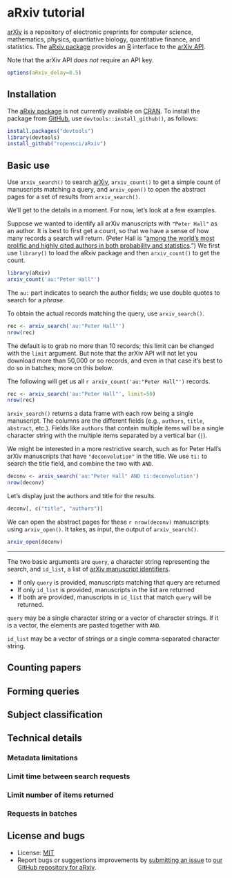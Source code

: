 <!--
%\VignetteEngine{knitr::knitr}
%\VignetteIndexEntry{R/simcross User Guide}
-->

# aRxiv tutorial

[arXiv](http://arxiv.org) is a repository of electronic preprints for
computer science, mathematics, physics, quantiative biology,
quantitative finance, and statistics. The
[aRxiv package](https://github.com/ropensci/aRxiv) provides an
[R](http://www.r-project.org) interface to the
[arXiv API](http://arxiv.org/help/api/index).

Note that the arXiv API _does not_ require an API key.

```r
options(aRxiv_delay=0.5)
```

## Installation

The [aRxiv package](https://github.com/ropensci/aRxiv) is not
currently available on [CRAN](http://cran.r-project.org). To install the
package from [GitHub](http://github.com), use
`devtools::install_github()`, as follows:

```r
install.packages("devtools")
library(devtools)
install_github("ropensci/aRxiv")
```

## Basic use

Use `arxiv_search()` to search [arXiv](http://arxiv.org),
`arxiv_count()` to get a simple count of manuscripts matching a
query, and `arxiv_open()` to open the abstract pages for a set of
results from `arxiv_search()`.

We'll get to the details in a moment. For now, let's look at a few
examples.

Suppose we wanted to identify all arXiv manuscripts with `"Peter
Hall"` as an author. It is best to first get a count, so that we have
a sense of how many records a search will return. (Peter Hall is
&ldquo;[among the world's most prolific and highly cited authors in both probability and statistics](http://en.wikipedia.org/wiki/Peter_Gavin_Hall).&rdquo;)
We first use `library()` to load the aRxiv package and then
`arxiv_count()` to get the count.

```r
library(aRxiv)
arxiv_count('au:"Peter Hall"')
```

The `au:` part indicates to search the author fields; we use double
quotes to search for a _phrase_.

To obtain the actual records matching the query, use `arxiv_search()`.

```r
rec <- arxiv_search('au:"Peter Hall"')
nrow(rec)
```

The default is to grab no more than 10 records; this limit can be
changed with the `limit` argument. But note that the arXiv API will
not let you download more than 50,000 or so records, and even in that
case it's best to do so in batches; more on this below.

The following will get us all `r arxiv_count('au:"Peter Hall"')`
records.

```r
rec <- arxiv_search('au:"Peter Hall"', limit=50)
nrow(rec)
```

`arxiv_search()` returns a data frame with each row being a single
manuscript. The columns are the different fields (e.g., `authors`, `title`,
`abstract`, etc.). Fields like `authors` that
contain multiple items will be a single character string with the
multiple items separated by a vertical bar (`|`).

We might be interested in a more restrictive search, such as for Peter
Hall's arXiv manuscripts that have `"deconvolution"` in the title. We
use `ti:` to search the title field, and combine the two with `AND`.

```r
deconv <- arxiv_search('au:"Peter Hall" AND ti:deconvolution')
nrow(deconv)
```

Let's display just the authors and title for the results.

```r
deconv[, c("title", "authors")]
```

We can open the abstract pages for these `r nrow(deconv)` manuscripts
using `arxiv_open()`. It takes, as input, the output of
`arxiv_search()`.

```r
arxiv_open(deconv)
```


---

The two basic arguments are `query`, a
character string representing the search, and `id_list`, a list of
[arXiv manuscript identifiers](http://arxiv.org/help/arxiv_identifier). 

- If only `query` is provided, manuscripts matching that query are
  returned
- If only `id_list` is provided, manuscripts in the list are
  returned
- If both are provided, manuscripts in `id_list` that match `query`
  will be returned.

`query` may be a single character string or a vector of character
strings. If it is a vector, the elements are pasted together with
`AND`.

`id_list` may be a vector of strings or a single
comma-separated character string.



## Counting papers

## Forming queries

## Subject classification


## Technical details

### Metadata limitations

### Limit time between search requests

### Limit number of items returned

### Requests in batches

## License and bugs

- License:
  [MIT](https://github.com/ropensci/aRxiv/blob/master/LICENSE)
- Report bugs or suggestions improvements by [submitting an issue](https://github.com/ropensci/aRxiv/issues) to
  [our GitHub repository for aRxiv](https://github.com/ropensci/aRxiv).



<!-- the following to make it look nicer -->
<link href="http://kbroman.org/qtlcharts/assets/vignettes/vignette.css" rel="stylesheet"></link>

